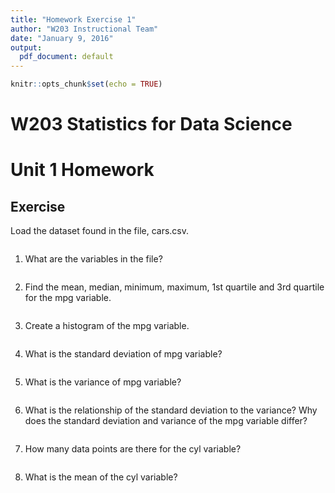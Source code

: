 ```yaml
---
title: "Homework Exercise 1"
author: "W203 Instructional Team"
date: "January 9, 2016"
output:
  pdf_document: default
---
```


```r
knitr::opts_chunk$set(echo = TRUE)
```

W203 Statistics for Data Science
========================================================
Unit 1 Homework
========================================================


## Exercise

Load the dataset found in the file, cars.csv.

```r

```


1. What are the variables in the file?
```r

```


2. Find the mean, median, minimum, maximum, 1st quartile and 3rd quartile for the mpg variable.
```r

```


3. Create a histogram of the mpg variable. 
```r

```


4. What is the standard deviation of mpg variable?
```r

```


5. What is the variance of mpg variable?
```r

```

6. What is the relationship of the standard deviation to the variance? Why does the standard deviation and variance of the mpg variable differ? 
```r

```


7. How many data points are there for the cyl variable? 
```r

```

8. What is the mean of the cyl variable?
```r

```



